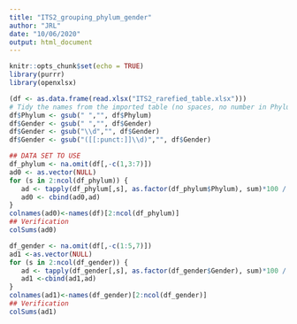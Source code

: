 ```yaml
---
title: "ITS2_grouping_phylum_gender"
author: "JRL"
date: "10/06/2020"
output: html_document
---
```


```r
knitr::opts_chunk$set(echo = TRUE)
library(purrr)
library(openxlsx)
```


```r

(df <- as.data.frame(read.xlsx("ITS2_rarefied_table.xlsx")))
# Tidy the names from the imported table (no spaces, no number in Phylum and Gender columns)
df$Phylum <- gsub(" ","", df$Phylum)
df$Gender <- gsub(" ","", df$Gender)
df$Gender <- gsub("\\d","", df$Gender)
df$Gender <- gsub("([[:punct:]]\\d)","", df$Gender)

## DATA SET TO USE
df_phylum <- na.omit(df[,-c(1,3:7)])
ad0 <- as.vector(NULL)
for (s in 2:ncol(df_phylum)) {
   ad <- tapply(df_phylum[,s], as.factor(df_phylum$Phylum), sum)*100 / sum(df_phylum[,s])
   ad0 <- cbind(ad0,ad)
}
colnames(ad0)<-names(df)[2:ncol(df_phylum)]
## Verification
colSums(ad0)
```


```r

df_gender <- na.omit(df[,-c(1:5,7)])
ad1 <-as.vector(NULL)
for (s in 2:ncol(df_gender)) {
   ad <- tapply(df_gender[,s], as.factor(df_gender$Gender), sum)*100 / sum(df_gender[,s])
   ad1 <-cbind(ad1,ad)
}
colnames(ad1)<-names(df_gender)[2:ncol(df_gender)]
## Verification
colSums(ad1)

```


